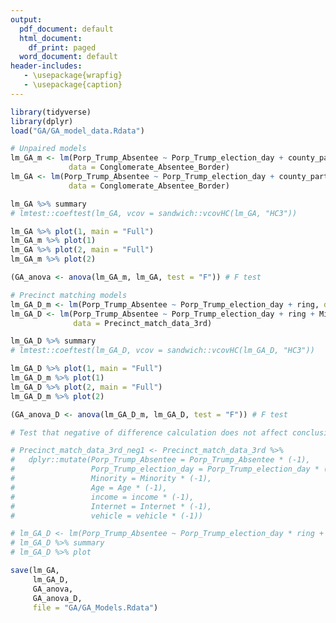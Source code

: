 ---
output:
  pdf_document: default
  html_document:
    df_print: paged
  word_document: default
header-includes: 
   - \usepackage{wrapfig}
   - \usepackage{caption}
---

```{r}
library(tidyverse)
library(dplyr)
load("GA/GA_model_data.Rdata")
```

```{r}
# Unpaired models
lm_GA_m <- lm(Porp_Trump_Absentee ~ Porp_Trump_election_day + county_party, # Reduce model
             data = Conglomerate_Absentee_Border)
lm_GA <- lm(Porp_Trump_Absentee ~ Porp_Trump_election_day + county_party + Minority + Age + income + Internet + vehicle + School, # Full model
             data = Conglomerate_Absentee_Border)

lm_GA %>% summary
# lmtest::coeftest(lm_GA, vcov = sandwich::vcovHC(lm_GA, "HC3"))

lm_GA %>% plot(1, main = "Full")
lm_GA_m %>% plot(1)
lm_GA %>% plot(2, main = "Full")
lm_GA_m %>% plot(2)

(GA_anova <- anova(lm_GA_m, lm_GA, test = "F")) # F test
```

```{r}
# Precinct matching models
lm_GA_D_m <- lm(Porp_Trump_Absentee ~ Porp_Trump_election_day + ring, data = Precinct_match_data_3rd) # Reduce model
lm_GA_D <- lm(Porp_Trump_Absentee ~ Porp_Trump_election_day + ring + Minority + Age + income + Internet + vehicle + School, # Full model
              data = Precinct_match_data_3rd)

lm_GA_D %>% summary
# lmtest::coeftest(lm_GA_D, vcov = sandwich::vcovHC(lm_GA_D, "HC3"))

lm_GA_D %>% plot(1, main = "Full")
lm_GA_D_m %>% plot(1)
lm_GA_D %>% plot(2, main = "Full")
lm_GA_D_m %>% plot(2)

(GA_anova_D <- anova(lm_GA_D_m, lm_GA_D, test = "F")) # F test
```

```{r}
# Test that negative of difference calculation does not affect conclusions

# Precinct_match_data_3rd_neg1 <- Precinct_match_data_3rd %>% 
#   dplyr::mutate(Porp_Trump_Absentee = Porp_Trump_Absentee * (-1),
#                 Porp_Trump_election_day = Porp_Trump_election_day * (-1),
#                 Minority = Minority * (-1),
#                 Age = Age * (-1),
#                 income = income * (-1), 
#                 Internet = Internet * (-1),
#                 vehicle = vehicle * (-1))

# lm_GA_D <- lm(Porp_Trump_Absentee ~ Porp_Trump_election_day * ring + Minority + Age + income + Internet + vehicle, data = Precinct_match_data_3rd_neg1)
# lm_GA_D %>% summary
# lm_GA_D %>% plot
```

```{r}
save(lm_GA,
     lm_GA_D,
     GA_anova,
     GA_anova_D,
     file = "GA/GA_Models.Rdata")
```

